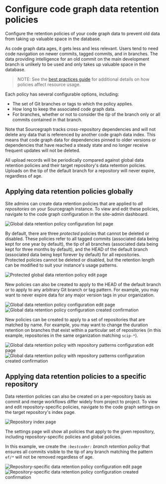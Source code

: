 # Configure code graph data retention policies

Configure the retention policies of your code graph data to prevent old data from taking up valuable space in the database.

As code graph data ages, it gets less and less relevant. Users tend to need code navigation on newer commits, tagged commits, and in branches. The data providing intelligence for an old commit on the main development branch is unlikely to be used and only takes up valuable space in the database.

> NOTE: See the [best practices guide](/code_navigation/how-to/policies_resource_usage_best_practices) for additional details on how policies affect resource usage.

Each policy has several configurable options, including:

- The set of Git branches or tags to which the policy applies.
- How long to keep the associated code graph data.
- For branches, whether or not to consider the _tip_ of the branch only or all commits contained in that branch.

Note that Sourcegraph tracks cross-repository dependencies and will not delete any data that is referenced by another code graph data index. This means that code graph data for dependencies pinned to older versions or dependencies that have reached a steady state and no longer receive frequent updates will not be deleted.

All upload records will be periodically compared against global data retention policies and their target repository's data retention policies. Uploads on the tip of the default branch for a repository will never expire, regardless of age.

## Applying data retention policies globally

Site admins can create data retention policies that are applied to _all repositories_ on your Sourcegraph instance. To view and edit these policies, navigate to the code graph configuration in the site-admin dashboard.

<img src="https://storage.googleapis.com/sourcegraph-assets/docs/images/code-intelligence/renamed/global-list.png" class="screenshot" alt="Global data retention policy configuration list page"/>

By default, there are three _protected_ policies that cannot be deleted or disabled. These policies refer to all tagged commits (associated data being kept for one year by default), the tip of all branches (associated data being kept for three months by default), and the HEAD of the default branch (associated data being kept forever by default) for all repositories. Protected policies cannot be deleted or disabled, but the retention length can be modified to suit your instance's usage patterns.

<img src="https://storage.googleapis.com/sourcegraph-assets/docs/images/code-intelligence/renamed/global-protected.png" class="screenshot" alt="Protected global data retention policy edit page"/>

New policies can also be created to apply to the HEAD of the default branch or to apply to any arbitrary Git branch or tag pattern. For example, you may want to never expire data for any major version tags in your organization.

<img src="https://storage.googleapis.com/sourcegraph-assets/docs/images/code-intelligence/renamed/retention-create.png" class="screenshot" alt="Global data retention policy configuration edit page"/>
<img src="https://storage.googleapis.com/sourcegraph-assets/docs/images/code-intelligence/renamed/retention-post-create.png" class="screenshot" alt="Global data retention policy configuration created confirmation"/>

New policies can be created to apply to a set of repositories that are matched by name. For example, you may want to change the duration retention on branches that exist within a particular set of repositories (in this example, repositories in the same organization matching `scip-*`).

<img src="https://storage.googleapis.com/sourcegraph-assets/docs/images/code-intelligence/renamed/retention-create-repo-list.png" class="screenshot" alt="Global data retention policy with repository patterns configuration edit page"/>
<img src="https://storage.googleapis.com/sourcegraph-assets/docs/images/code-intelligence/renamed/retention-post-create-repo-list.png" class="screenshot" alt="Global data retention policy with repository patterns configuration created confirmation"/>

## Applying data retention policies to a specific repository

Data retention policies can also be created on a per-repository basis as commit and merge workflows differ widely from project to project. To view and edit repository-specific policies, navigate to the code graph settings on the target repository's index page.

<img src="https://storage.googleapis.com/sourcegraph-assets/docs/images/code-intelligence/sg-3.33/repository-page.png" class="screenshot" alt="Repository index page"/>

The settings page will show all policies that apply to the given repository, including repository-specific policies and global policies.

In this example, we create the _`:bestcoder:` branch retention policy_ that ensures all commits visible to the tip of any branch matching the pattern `ef/*` will not be removed regardless of age.

<img src="https://storage.googleapis.com/sourcegraph-assets/docs/images/code-intelligence/renamed/retention-repo-create.png" class="screenshot" alt="Repository-specific data retention policy configuration edit page"/>
<img src="https://storage.googleapis.com/sourcegraph-assets/docs/images/code-intelligence/renamed/retention-repo-post-create.png" class="screenshot" alt="Repository-specific data retention policy configuration created confirmation"/>
